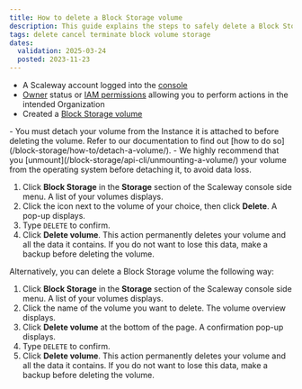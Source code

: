 ```yaml
---
title: How to delete a Block Storage volume
description: This guide explains the steps to safely delete a Block Storage volume from your Scaleway account.
tags: delete cancel terminate block volume storage
dates:
  validation: 2025-03-24
  posted: 2023-11-23
---
```



<Requirements />

- A Scaleway account logged into the [console](https://console.scaleway.com)
- [Owner](/iam/concepts/#owner) status or [IAM permissions](/iam/concepts/#permission) allowing you to perform actions in the intended Organization
- Created a [Block Storage volume](/block-storage/how-to/create-a-volume/)

<Message type="important">
  - You must detach your volume from the Instance it is attached to before deleting the volume. Refer to our documentation to find out [how to do so](/block-storage/how-to/detach-a-volume/).
  - We highly recommend that you [unmount](/block-storage/api-cli/unmounting-a-volume/) your volume from the operating system before detaching it, to avoid data loss.
</Message>

1. Click **Block Storage** in the **Storage** section of the Scaleway console side menu. A list of your volumes displays.
2. Click the <Icon name="more" /> icon next to the volume of your choice, then click **Delete**. A pop-up displays.
3. Type `DELETE` to confirm.
4. Click **Delete volume**.
    <Message type="important">
      This action permanently deletes your volume and all the data it contains. If you do not want to lose this data, make a backup before deleting the volume.
    </Message>

Alternatively, you can delete a Block Storage volume the following way:

1. Click **Block Storage** in the **Storage** section of the Scaleway console side menu. A list of your volumes displays.
3. Click the name of the volume you want to delete. The volume overview displays.
4. Click **Delete volume** at the bottom of the page. A confirmation pop-up displays.
5. Type `DELETE` to confirm.
6. Click **Delete volume**.
    <Message type="important">
      This action permanently deletes your volume and all the data it contains. If you do not want to lose this data, make a backup before deleting the volume.
    </Message>